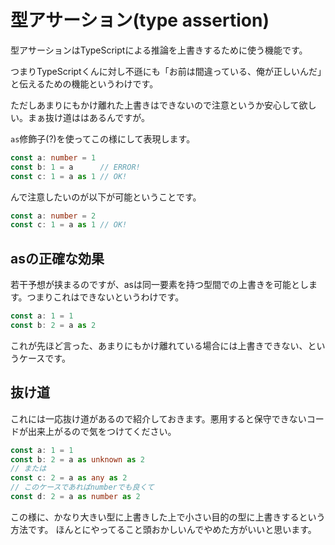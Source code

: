 # 型アサーション(type assertion)

型アサーションはTypeScriptによる推論を上書きするために使う機能です。

つまりTypeScriptくんに対し不遜にも「お前は間違っている、俺が正しいんだ」と伝えるための機能というわけです。

ただしあまりにもかけ離れた上書きはできないので注意というか安心して欲しい。まぁ抜け道ははあるんですが。

`as`修飾子(?)を使ってこの様にして表現します。

```typescript
const a: number = 1
const b: 1 = a      // ERROR!
const c: 1 = a as 1 // OK!
```

んで注意したいのが以下が可能ということです。

```typescript
const a: number = 2
const c: 1 = a as 1 // OK!
```

## asの正確な効果

若干予想が挟まるのですが、asは同一要素を持つ型間での上書きを可能とします。つまりこれはできないというわけです。

```typescript
const a: 1 = 1
const b: 2 = a as 2
```

これが先ほど言った、あまりにもかけ離れている場合には上書きできない、というケースです。

## 抜け道

これには一応抜け道があるので紹介しておきます。悪用すると保守できないコードが出来上がるので気をつけてください。

```typescript
const a: 1 = 1
const b: 2 = a as unknown as 2
// または
const c: 2 = a as any as 2
// このケースであればnumberでも良くて
const d: 2 = a as number as 2
```

この様に、かなり大きい型に上書きした上で小さい目的の型に上書きするという方法です。
ほんとにやってること頭おかしいんでやめた方がいいと思います。
